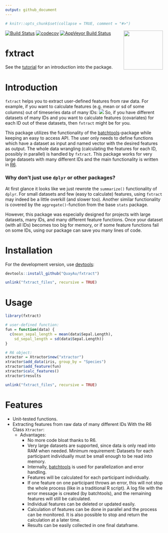 ```yaml
---
output: github_document
---
```


```r
# knitr::opts_chunk$set(collapse = TRUE, comment = "#>")
```

<img align="right" src="https://raw.githubusercontent.com/quayau/fxtract/master/man/figures/hexagon.svg?sanitize=true" width="125px">

[![Build Status](https://travis-ci.org/QuayAu/fxtract.svg?branch=master)](https://travis-ci.org/QuayAu/fxtract)
[![codecov](https://codecov.io/gh/QuayAu/fxtract/branch/master/graph/badge.svg)](https://codecov.io/gh/QuayAu/fxtract)
[![AppVeyor Build Status](https://ci.appveyor.com/api/projects/status/github/QuayAu/fxtract?branch=master&svg=true)](https://ci.appveyor.com/project/QuayAu/fxtract)

# fxtract 
See the [tutorial](https://quayau.github.io/fxtract/) for an introduction into the package.

# Introduction

``fxtract`` helps you to extract user-defined features from raw data. For example, if you want to calculate features (e.g. mean or sd of some columns) out of timeseries data of many IDs:
![](man/figures/fxtract_main.svg)
So, if you have different datasets of many IDs and you want to calculate features (covariates) for each ID out of these datasets, then ``fxtract`` might be for you.

This package utilizes the functionality of the [batchtools](https://mllg.github.io/batchtools/articles/batchtools.html)-package while keeping an easy to access API.
The user only needs to define functions which have a dataset as input and named vector with the desired features as output. The whole data wrangling (calculating the features for each ID, possibly in parallel) is handled by `fxtract`.
This package works for very large datasets with many different IDs and the main functionality is written in [R6](https://r6.r-lib.org/articles/Introduction.html).

### Why don't just use ``dplyr`` or other packages?
At first glance it looks like we just rewrote the ``summarize()`` functionality of ``dplyr``.
For small datasets and few (easy to calculate) features, using ``fxtract`` may indeed be a little overkill (and slower too).
Another similar functionality is covered by the ``aggregate()``-function from the base ``stats`` package.

However, this package was especially designed for projects with large datasets, many IDs, and many different feature functions.
Once your dataset (with all IDs) becomes too big for memory, or if some feature functions fail on some IDs, using our package can save you many lines of code.

# Installation
For the development version, use [devtools](https://cran.r-project.org/package=devtools):
```r
devtools::install_github("QuayAu/fxtract")
```

```r
unlink("fxtract_files", recursive = TRUE)
```

# Usage
```r
library(fxtract)

# user-defined function:
fun = function(data) {
  c(mean_sepal_length = mean(data$Sepal.Length),
    sd_sepal_length = sd(data$Sepal.Length))
}

# R6 object:
xtractor = Xtractor$new("xtractor")
xtractor$add_data(iris, group_by = "Species")
xtractor$add_feature(fun)
xtractor$calc_features()
xtractor$results

```
```r
unlink("fxtract_files", recursive = TRUE)
```
# Features

* Unit-tested functions.
* Extracting features from raw data of many different IDs With the R6 Class `Xtractor`:
    * Advantages:
        * No more code bloat thanks to R6.
        * Very large datasets are supported, since data is only read into RAM when needed. Minimum requirement: Datasets for each participant individually must be small enough to be read into memory.
        * Internally, [batchtools](https://mllg.github.io/batchtools/articles/batchtools.html) is used for parallelization and error handling.
        * Features will be calculated for each participant individually.
        * If one feature on one participant throws an error, this will not stop the whole process (like in a traditional R script). A log file with the error message is created (by batchtools), and the remaining features will still be calculated. 
        * Individual features can be deleted or updated easily.
        * Calculation of features can be done in parallel and the process can be monitored. It is also possible to stop and return the calculation at a later time.
        * Results can be easily collected in one final dataframe.
